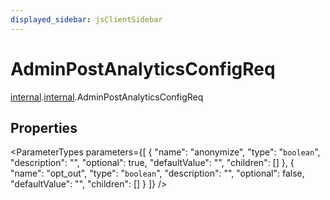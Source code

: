 ```yaml
---
displayed_sidebar: jsClientSidebar
---
```



# AdminPostAnalyticsConfigReq

[internal](../../admin_discounts/modules/admin_discounts.internal.mdx).[internal](../modules/admin_discounts.internal.internal.mdx).AdminPostAnalyticsConfigReq

## Properties

<ParameterTypes parameters={[
  {
    "name": "anonymize",
    "type": "`boolean`",
    "description": "",
    "optional": true,
    "defaultValue": "",
    "children": []
  },
  {
    "name": "opt_out",
    "type": "`boolean`",
    "description": "",
    "optional": false,
    "defaultValue": "",
    "children": []
  }
]} />
